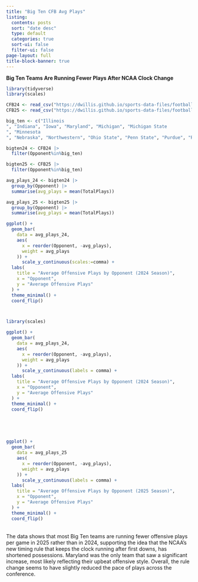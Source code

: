```yaml
---
title: "Big Ten CFB Avg Plays"
listing:
  contents: posts
  sort: "date desc"
  type: default
  categories: true
  sort-ui: false
  filter-ui: false
page-layout: full
title-block-banner: true
---
```


**Big Ten Teams Are Running Fewer Plays After NCAA Clock Change**

```r
library(tidyverse)
library(scales)

CFB24 <- read_csv("https://dwillis.github.io/sports-data-files/footballlogs24.csv")
CFB25 <- read_csv("https://dwillis.github.io/sports-data-files/footballlogs25.csv")

```

```r
big_ten <- c("Illinois
", "Indiana", "Iowa", "Maryland", "Michigan", "Michigan State
", "Minnesota
", "Nebraska", "Northwestern", "Ohio State", "Penn State", "Purdue", "Rutgers", "Wisconsin")

bigten24 <- CFB24 |> 
  filter(Opponent%in%big_ten)

bigten25 <- CFB25 |> 
  filter(Opponent%in%big_ten)
```

```r
avg_plays_24 <- bigten24 |> 
  group_by(Opponent) |> 
  summarise(avg_plays = mean(TotalPlays))

avg_plays_25 <- bigten25 |> 
  group_by(Opponent) |> 
  summarise(avg_plays = mean(TotalPlays))
```

```r

ggplot() + 
  geom_bar(
    data = avg_plays_24, 
    aes(
      x = reorder(Opponent, -avg_plays),
      weight = avg_plays
    )) +
      scale_y_continuous(scales:=comma) + 
  labs(
    title = "Average Offensive Plays by Opponent (2024 Season)",
    x = "Opponent",
    y = "Average Offensive Plays"
  ) +
  theme_minimal() +
  coord_flip()



```

```{}
```

```r
library(scales)

```

```r
ggplot() + 
  geom_bar(
    data = avg_plays_24, 
    aes(
      x = reorder(Opponent, -avg_plays),
      weight = avg_plays
    )) +
      scale_y_continuous(labels = comma) + 
  labs(
    title = "Average Offensive Plays by Opponent (2024 Season)",
    x = "Opponent",
    y = "Average Offensive Plays"
  ) +
  theme_minimal() +
  coord_flip()




```

\

```r
ggplot() + 
  geom_bar(
    data = avg_plays_25 
    aes(
      x = reorder(Opponent, -avg_plays),
      weight = avg_plays
    )) +
      scale_y_continuous(labels = comma) + 
  labs(
    title = "Average Offensive Plays by Opponent (2025 Season)",
    x = "Opponent",
    y = "Average Offensive Plays"
  ) +
  theme_minimal() +
  coord_flip()


```

\
The data shows that most Big Ten teams are running fewer offensive plays per game in 2025 rather than in 2024, supporting the idea that the NCAA's new timing rule that keeps the clock running after first downs, has shortened possessions. Maryland was the only team that saw a significant increase, most likely reflecting their upbeat offensive style. Overall, the rule change seems to have slightly reduced the pace of plays across the conference.

